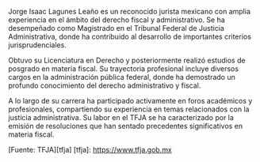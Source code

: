 Jorge Isaac Lagunes Leaño es un reconocido jurista mexicano con amplia experiencia en el ámbito del derecho fiscal y administrativo. Se ha desempeñado como Magistrado en el Tribunal Federal de Justicia Administrativa, donde ha contribuido al desarrollo de importantes criterios jurisprudenciales.

Obtuvo su Licenciatura en Derecho y posteriormente realizó estudios de posgrado en materia fiscal. Su trayectoria profesional incluye diversos cargos en la administración pública federal, donde ha demostrado un profundo conocimiento del derecho administrativo y fiscal.

A lo largo de su carrera ha participado activamente en foros académicos y profesionales, compartiendo su experiencia en temas relacionados con la justicia administrativa. Su labor en el TFJA se ha caracterizado por la emisión de resoluciones que han sentado precedentes significativos en materia fiscal.

[Fuente: TFJA][tfja]
[tfja]: https://www.tfja.gob.mx
